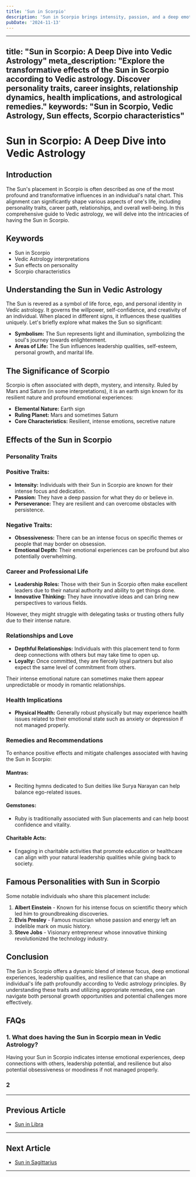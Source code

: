 ```yaml
---
title: 'Sun in Scorpio'
description: 'Sun in Scorpio brings intensity, passion, and a deep emotional nature. Individuals are determined, resourceful, and have strong willpower and transformative abilities. in Vedic Astrology'
pubDate: '2024-11-13'
---
```


--- 
title: "Sun in Scorpio: A Deep Dive into Vedic Astrology"
meta_description: "Explore the transformative effects of the Sun in Scorpio according to Vedic astrology. Discover personality traits, career insights, relationship dynamics, health implications, and astrological remedies."
keywords: "Sun in Scorpio, Vedic Astrology, Sun effects, Scorpio characteristics"
---

# Sun in Scorpio: A Deep Dive into Vedic Astrology

## Introduction

The Sun's placement in Scorpio is often described as one of the most profound and transformative influences in an individual's natal chart. This alignment can significantly shape various aspects of one's life, including personality traits, career path, relationships, and overall well-being. In this comprehensive guide to Vedic astrology, we will delve into the intricacies of having the Sun in Scorpio.

## Keywords

- Sun in Scorpio
- Vedic Astrology interpretations
- Sun effects on personality
- Scorpio characteristics

## Understanding the Sun in Vedic Astrology

The Sun is revered as a symbol of life force, ego, and personal identity in Vedic astrology. It governs the willpower, self-confidence, and creativity of an individual. When placed in different signs, it influences these qualities uniquely. Let's briefly explore what makes the Sun so significant:

- **Symbolism:** The Sun represents light and illumination, symbolizing the soul's journey towards enlightenment.
- **Areas of Life:** The Sun influences leadership qualities, self-esteem, personal growth, and marital life.

## The Significance of Scorpio

Scorpio is often associated with depth, mystery, and intensity. Ruled by Mars and Saturn (in some interpretations), it is an earth sign known for its resilient nature and profound emotional experiences:

- **Elemental Nature:** Earth sign
- **Ruling Planet:** Mars and sometimes Saturn
- **Core Characteristics:** Resilient, intense emotions, secretive nature

## Effects of the Sun in Scorpio

### Personality Traits

### Positive Traits:
- **Intensity:** Individuals with their Sun in Scorpio are known for their intense focus and dedication.
- **Passion:** They have a deep passion for what they do or believe in.
- **Perseverance:** They are resilient and can overcome obstacles with persistence.

### Negative Traits:
- **Obsessiveness:** There can be an intense focus on specific themes or people that may border on obsession.
- **Emotional Depth:** Their emotional experiences can be profound but also potentially overwhelming.
  
### Career and Professional Life

- **Leadership Roles:** Those with their Sun in Scorpio often make excellent leaders due to their natural authority and ability to get things done.
- **Innovative Thinking:** They have innovative ideas and can bring new perspectives to various fields.
  
However, they might struggle with delegating tasks or trusting others fully due to their intense nature.

### Relationships and Love

- **Depthful Relationships:** Individuals with this placement tend to form deep connections with others but may take time to open up.
- **Loyalty:** Once committed, they are fiercely loyal partners but also expect the same level of commitment from others.
  
Their intense emotional nature can sometimes make them appear unpredictable or moody in romantic relationships.

### Health Implications

- **Physical Health:** Generally robust physically but may experience health issues related to their emotional state such as anxiety or depression if not managed properly.
  
### Remedies and Recommendations

To enhance positive effects and mitigate challenges associated with having the Sun in Scorpio:

#### Mantras:
- Reciting hymns dedicated to Sun deities like Surya Narayan can help balance ego-related issues.

#### Gemstones:
- Ruby is traditionally associated with Sun placements and can help boost confidence and vitality.

#### Charitable Acts:
- Engaging in charitable activities that promote education or healthcare can align with your natural leadership qualities while giving back to society.

## Famous Personalities with Sun in Scorpio

Some notable individuals who share this placement include:

1. **Albert Einstein** - Known for his intense focus on scientific theory which led him to groundbreaking discoveries.
2. **Elvis Presley** - Famous musician whose passion and energy left an indelible mark on music history.
3. **Steve Jobs** - Visionary entrepreneur whose innovative thinking revolutionized the technology industry.

## Conclusion

The Sun in Scorpio offers a dynamic blend of intense focus, deep emotional experiences, leadership qualities, and resilience that can shape an individual's life path profoundly according to Vedic astrology principles. By understanding these traits and utilizing appropriate remedies, one can navigate both personal growth opportunities and potential challenges more effectively.

## FAQs

### 1. What does having the Sun in Scorpio mean in Vedic Astrology?

Having your Sun in Scorpio indicates intense emotional experiences, deep connections with others, leadership potential, and resilience but also potential obsessiveness or moodiness if not managed properly.

### 2
---

## Previous Article
- [Sun in Libra](/blogs-md/0801_Sun_in_Rashi/080107_Sun_in_Libra.mdx)

---

## Next Article
- [Sun in Sagittarius](/blogs-md/0801_Sun_in_Rashi/080109_Sun_in_Sagittarius.mdx)

---
